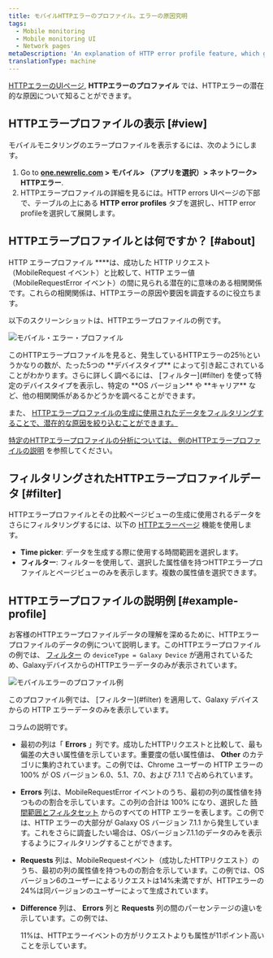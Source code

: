 ```yaml
---
title: モバイルHTTPエラーのプロファイル。エラーの原因究明
tags:
  - Mobile monitoring
  - Mobile monitoring UI
  - Network pages
metaDescription: 'An explanation of HTTP error profile feature, which gives you insight about your HTTP errors.'
translationType: machine
---
```




[HTTPエラーのUIページ](/docs/mobile-monitoring/mobile-monitoring-ui/network-pages/http-errors-network-failure-analysis), **HTTPエラーのプロファイル** では、HTTPエラーの潜在的な原因について知ることができます。

## HTTPエラープロファイルの表示 [#view]

モバイルモニタリングのエラープロファイルを表示するには、次のようにします。

1. Go to **[one.newrelic.com](https://one.newrelic.com) > モバイル> （アプリを選択）> ネットワーク> HTTPエラー**.
2. HTTPエラープロファイルの詳細を見るには。HTTP errors UIページの下部で、テーブルの上にある **HTTP error profiles** タブを選択し、HTTP error profileを選択して展開します。

## HTTPエラープロファイルとは何ですか？ [#about]

HTTP エラープロファイル \*\*\*\*は、成功した HTTP リクエスト（MobileRequest イベント）と比較して、HTTP エラー値（MobileRequestError イベント）の間に見られる潜在的に意味のある相関関係です。これらの相関関係は、HTTPエラーの原因や要因を調査するのに役立ちます。

以下のスクリーンショットは、HTTPエラープロファイルの例です。

<img
  src={mobileErrorProfileDevicetype}
  title="モバイル・エラー・プロファイル"
  alt="モバイル・エラー・プロファイル"
/>

<figcaption>
  このHTTPエラープロファイルを見ると、発生しているHTTPエラーの25％というかなりの数が、たった5つの **デバイスタイプ** によって引き起こされていることがわかります。さらに詳しく調べるには、 [フィルター](#filter) を使って特定のデバイスタイプを表示し、特定の **OS バージョン** や **キャリア** など、他の相関関係があるかどうかを調べることができます。
</figcaption>

また、 [HTTPエラープロファイルの生成に使用されたデータをフィルタリングすることで、潜在的な原因を絞り込むことができます。](#filter)

[](#filter)

[特定のHTTPエラープロファイルの分析については、 ](#filter)[例のHTTPエラープロファイルの説明](#example-profile) を参照してください。

## フィルタリングされたHTTPエラープロファイルデータ [#filter]

HTTPエラープロファイルとその比較ページビューの生成に使用されるデータをさらにフィルタリングするには、以下の [HTTPエラーページ](docs/mobile-monitoring/mobile-monitoring-ui/network-pages/http-errors-network-failure-analysis#group-sort-filters) 機能を使用します。

* **Time picker**: データを生成する際に使用する時間範囲を選択します。
* **フィルター**: フィルターを使用して、選択した属性値を持つHTTPエラープロファイルとページビューのみを表示します。複数の属性値を選択できます。

## HTTPエラープロファイルの説明例 [#example-profile]

お客様のHTTPエラープロファイルデータの理解を深めるために、HTTPエラープロファイルのデータの例について説明します。このHTTPエラープロファイルの例では、 [フィルター](#filter) の `deviceType = Galaxy Device` が適用されているため、GalaxyデバイスからのHTTPエラーデータのみが表示されています。

<img
  src={mobileErrorProfileExample0}
  title="モバイルエラーのプロファイル例"
  alt="モバイルエラーのプロファイル例"
/>

<figcaption>
  このプロファイル例では、 [フィルター](#filter) を適用して、Galaxy デバイスからの HTTP エラーデータのみを表示しています。
</figcaption>

コラムの説明です。

* 最初の列は「 **Errors** 」列です。成功したHTTPリクエストと比較して、最も偏差の大きい属性値を示しています。重要度の低い属性値は、 **Other** のカテゴリに集約されています。この例では、Chrome ユーザーの HTTP エラーの 100% が OS バージョン 6.0、5.1、7.0、および 7.1.1 で占められています。

* **Errors** 列は、MobileRequestError イベントのうち、最初の列の属性値を持つものの割合を示しています。この列の合計は 100% になり、選択した [時間範囲とフィルタセット](#filter) からのすべての HTTP エラーを表します。この例では、HTTP エラーの大部分が Galaxy OS バージョン 7.1.1 から発生しています。これをさらに調査したい場合は、OSバージョン7.1.1のデータのみを表示するようにフィルタリングすることができます。

* **Requests** 列は、MobileRequestイベント（成功したHTTPリクエスト）のうち、最初の列の属性値を持つものの割合を示しています。この例では、OSバージョン6のユーザーによるリクエストは14%未満ですが、HTTPエラーの24%は同バージョンのユーザーによって生成されています。

* **Difference** 列は、 **Errors** 列と **Requests** 列の間のパーセンテージの違いを示しています。この例では、

  <Icon name="nr-caret-up"/>

  11%は、HTTPエラーイベントの方がリクエストよりも属性が11ポイント高いことを示しています。
